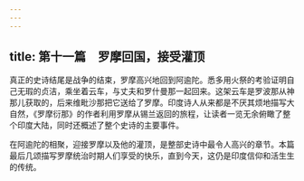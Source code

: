 ```yaml
---
---
---
```

title: 第十一篇　罗摩回国，接受灌顶
---




真正的史诗结尾是战争的结束，罗摩高兴地回到阿逾陀。悉多用火祭的考验证明自己无瑕的贞洁，乘坐着云车，与丈夫和罗什曼那一起回来。这架云车是罗波那从神那儿获取的，后来维毗沙那把它送给了罗摩。印度诗人从来都是不厌其烦地描写大自然，《罗摩衍那》的作者利用罗摩从锡兰返回的旅程，让读者一览无余俯瞰了整个印度大陆，同时还概述了整个史诗的主要事件。

在阿逾陀的相聚，迎接罗摩以及他的灌顶，是整部史诗中最令人高兴的章节。本篇最后几颂描写罗摩统治时期人们享受的快乐，直到今天，这仍是印度信仰和活生生的传统。